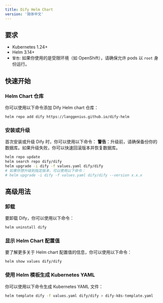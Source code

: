 ```yaml
---
title: Dify Helm Chart
version: '简体中文'
---
```


## 要求

- Kubernetes 1.24+
- Helm 3.14+
- `警告`: 如果你使用的是受限环境（如 OpenShift），请确保允许 pods 以 `root` 身份运行。

## 快速开始
### Helm Chart 仓库
你可以使用以下命令添加 Dify Helm chart 仓库：
```bash
helm repo add dify https://langgenius.github.io/dify-helm
```

### 安装或升级
首次安装或升级 Dify 时，你可以使用以下命令：
**警告**：升级前，请确保备份你的数据库。如果升级失败，你可以快速回滚版本并恢复数据库。
```bash
helm repo update
helm search repo dify/dify
helm upgrade -i dify -f values.yaml dify/dify
# 如果你想升级到指定版本，可以使用以下命令：
# helm upgrade -i dify -f values.yaml dify/dify --version x.x.x
```

## 高级用法
### 卸载
要卸载 Dify，你可以使用以下命令：
```bash
helm uninstall dify
```

### 显示 Helm Chart 配置值

要了解更多关于 Helm chart 配置值的信息，你可以使用以下命令：
```bash
helm show values dify/dify
```

### 使用 Helm 模板生成 Kubernetes YAML

你可以使用以下命令生成 Kubernetes YAML 文件：
```bash
helm template dify -f values.yaml dify/dify > dify-k8s-template.yaml
```
